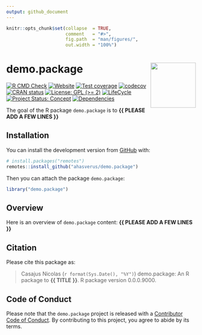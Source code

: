 ```yaml
---
output: github_document
---
```


<!-- README.md is generated from README.Rmd. Please edit that file -->


```r
knitr::opts_chunk$set(collapse  = TRUE,
                      comment   = "#>",
                      fig.path  = "man/figures/",
                      out.width = "100%")
```



demo.package <img src="man/figures/package-sticker.png" align="right" style="float:right; height:120px;"/>
=========================================================

<!-- badges: start -->
[![R CMD Check](https://github.com/ahasverus/demo.package/actions/workflows/R-CMD-check.yaml/badge.svg)](https://github.com/ahasverus/demo.package/actions/workflows/R-CMD-check.yaml)
[![Website](https://github.com/ahasverus/demo.package/actions/workflows/pkgdown.yaml/badge.svg)](https://github.com/ahasverus/demo.package/actions/workflows/pkgdown.yaml)
[![Test coverage](https://github.com/ahasverus/demo.package/actions/workflows/test-coverage.yaml/badge.svg)](https://github.com/ahasverus/demo.package/actions/workflows/test-coverage.yaml)
[![codecov](https://codecov.io/gh/ahasverus/demo.package/branch/main/graph/badge.svg)](https://codecov.io/gh/ahasverus/demo.package)
[![CRAN status](https://www.r-pkg.org/badges/version/demo.package)](https://CRAN.R-project.org/package=demo.package)
[![License: GPL (>= 2)](https://img.shields.io/badge/License-GPL%20%28%3E%3D%202%29-blue.svg)](https://choosealicense.com/licenses/gpl-2.0/)
[![LifeCycle](https://img.shields.io/badge/lifecycle-experimental-orange)](https://lifecycle.r-lib.org/articles/stages.html#experimental)
[![Project Status: Concept](https://www.repostatus.org/badges/latest/concept.svg)](https://www.repostatus.org/#concept)
[![Dependencies](https://img.shields.io/badge/dependencies-0/0-brightgreen?style=flat)](#)
<!-- badges: end -->


The goal of the R package `demo.package` is to **{{ PLEASE ADD A FEW LINES }}**



## Installation

You can install the development version from [GitHub](https://github.com/) with:

```r
# install.packages("remotes")
remotes::install_github("ahasverus/demo.package")
```

Then you can attach the package `demo.package`:

```r
library("demo.package")
```



## Overview

Here is an overview of `demo.package` content: **{{ PLEASE ADD A FEW LINES }}**



## Citation

Please cite this package as: 

> Casajus Nicolas (`r format(Sys.Date(), "%Y")`) demo.package: An R 
package to **{{ TITLE }}**. R package version 0.0.0.9000.



## Code of Conduct

Please note that the `demo.package` project is released with a 
[Contributor Code of Conduct](https://contributor-covenant.org/version/2/0/CODE_OF_CONDUCT.html). 
By contributing to this project, you agree to abide by its terms.
